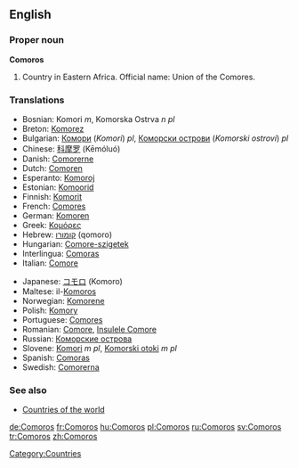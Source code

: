 ==English==
===Proper noun===
{{wikipedia}}
'''Comoros'''

# Country in Eastern Africa. Official name: Union of the Comores.

===Translations===
{{top}}
*Bosnian: Komori ''m'', Komorska Ostrva ''n pl''
*Breton: [[Komorez]]
*Bulgarian: [[Комори]] (''Komori'') ''pl'', [[Коморски острови]] (''Komorski ostrovi'') ''pl''
*Chinese: [[科摩罗]] (Kēmóluó)
*Danish: [[Comorerne]]
*Dutch: [[Comoren]]
*Esperanto: [[Komoroj]]
*Estonian: [[Komoorid]]
*Finnish: [[Komorit]]
*French: [[Comores]]
*German: [[Komoren]]
*Greek: [[Κομόρες]]
*Hebrew: [[קומורו]] (qomoro)
*Hungarian: [[Comore-szigetek]]
*Interlingua: [[Comoras]]
*Italian: [[Comore]]
{{mid}}
*Japanese: [[コモロ]] (Komoro)
*Maltese: il-[[Komoros]] 
*Norwegian: [[Komorene]]
*Polish: [[Komory]]
*Portuguese: [[Comores]]
*Romanian: [[Comore]], [[Insulele Comore]]
*Russian: [[Коморские острова]]
*Slovene: [[Komori]] ''m pl'', [[Komorski otoki]] ''m pl''
*Spanish: [[Comoras]]
*Swedish: [[Comorerna]]
{{bottom}}

===See also===
* [[Countries of the world]]

[[Category:Countries]]

[[de:Comoros]]
[[fr:Comoros]]
[[hu:Comoros]]
[[pl:Comoros]]
[[ru:Comoros]]
[[sv:Comoros]]
[[tr:Comoros]]
[[zh:Comoros]]